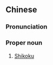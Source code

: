 ==Chinese==
{{zh-forms|s=四国}}

===Pronunciation===
{{zh-pron
|m=Sìguó
|w=2sr koq
|cat=pn
}}

===Proper noun===
{{zh-proper noun}}

# [[Shikoku]] {{gloss|the fourth largest island of Japan}}